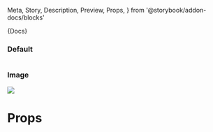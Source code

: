   Meta,
  Story,
  Description,
  Preview,
  Props,
} from '@storybook/addon-docs/blocks'



<Meta title="Miscellaneous/Image" component={Image} />

<Description>{Docs}</Description>

### Default

<Preview>
  <Story name="Default">
    <Image />
  </Story>
</Preview>

### Image

<Preview>
  <Story name="Image">
    <Image src="https://picsum.photos/200" />
  </Story>
</Preview>

# Props

<Props of={Image} />
